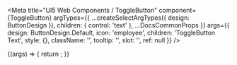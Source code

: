 
<Meta
  title="UI5 Web Components / ToggleButton"
  component={ToggleButton}
  argTypes={{
    ...createSelectArgTypes({ design: ButtonDesign }),
    children: { control: 'text' },
    ...DocsCommonProps
  }}
  args={{
    design: ButtonDesign.Default,
    icon: 'employee',
    children: 'ToggleButton Text',
    style: {},
    className: '',
    tooltip: '',
    slot: '',
    ref: null
  }}
/>

<DocsHeader />

<Canvas>
  <Story name="Default">
    {(args) => {
      return <ToggleButton {...args} />;
    }}
  </Story>
</Canvas>

<ArgsTable story="." />
